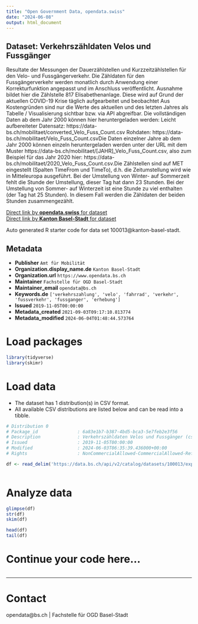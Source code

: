 ```yaml
---
title: "Open Government Data, opendata.swiss"
date: "2024-06-08"
output: html_document
---
```


## Dataset: Verkehrszähldaten Velos und Fussgänger

Resultate der Messungen der Dauerzählstellen und Kurzzeitzählstellen für den Velo- und Fussgängerverkehr. Die Zähldaten für den Fussgängerverkehr werden monatlich durch Anwendung einer Korrekturfunktion angepasst und im Anschluss veröffentlicht. Ausnahme bildet hier die Zählstelle 817 Elisabethenanlage. Diese wird auf Grund der aktuellen COVID-19 Krise täglich aufgearbeitet und beobachtet Aus Kostengründen sind nur die Werte des aktuellen und des letzten Jahres als Tabelle / Visualisierung sichtbar bzw. via API abgreifbar. Die vollständigen Daten ab dem Jahr 2000 können hier heruntergeladen werden: Leicht aufbereiteter Datensatz: https://data-bs.ch/mobilitaet/converted_Velo_Fuss_Count.csv Rohdaten: https://data-bs.ch/mobilitaet/Velo_Fuss_Count.csvDie Daten einzelner Jahre ab dem Jahr 2000 können einzeln heruntergeladen werden unter der URL mit dem Muster https://data-bs.ch/mobilitaet/[JAHR]_Velo_Fuss_Count.csv, also zum Beispiel für das Jahr 2020 hier: https://data-bs.ch/mobilitaet/2020_Velo_Fuss_Count.csv.Die Zählstellen sind auf MET eingestellt (Spalten TimeFrom und TimeTo), d.h. die Zeitumstellung wird wie in Mitteleuropa ausgeführt. Bei der Umstellung von Winter- auf Sommerzeit fehlt die Stunde der Umstellung, dieser Tag hat dann 23 Stunden. Bei der Umstellung von Sommer- auf Winterzeit ist eine Stunde zu viel enthalten (der Tag hat 25 Stunden). In diesem Fall werden die Zähldaten der beiden Stunden zusammengezählt. 

[Direct link by **opendata.swiss** for dataset](https://opendata.swiss/de/dataset/verkehrszahldaten-velos-und-fussganger)<br>
[Direct link by **Kanton Basel-Stadt** for dataset](https://data.bs.ch/explore/dataset/100013/)

Auto generated R starter code for data set 100013@kanton-basel-stadt.

## Metadata

- **Publisher** `Amt für Mobilität`
- **Organization.display_name.de** `Kanton Basel-Stadt`
- **Organization.url** `https://www.opendata.bs.ch`
- **Maintainer** `Fachstelle für OGD Basel-Stadt`
- **Maintainer_email** `opendata@bs.ch`
- **Keywords.de** `['verkehrszahlung', 'velo', 'fahrrad', 'verkehr', 'fussverkehr', 'fussganger', 'erhebung']`
- **Issued** `2019-11-05T00:00:00`
- **Metadata_created** `2021-09-03T09:17:10.813774`
- **Metadata_modified** `2024-06-04T01:48:44.573764`


# Load packages

```r

library(tidyverse)
library(skimr)

```

# Load data

-   The dataset has 1 distribution(s) in CSV format.
-   All available CSV distributions are listed below and can be read into a tibble.

```r

# Distribution 0
# Package_id               : 6a83e1b7-b387-4bd5-bca3-5e7feb2e3f56
# Description              : Verkehrszähldaten Velos und Fussgänger (csv)
# Issued                   : 2019-11-05T00:00:00
# Modified                 : 2024-06-03T06:35:39.436000+00:00
# Rights                   : NonCommercialAllowed-CommercialAllowed-ReferenceNotRequired

df <- read_delim('https://data.bs.ch/api/v2/catalog/datasets/100013/exports/csv')



```

# Analyze data

```r

glimpse(df)
str(df)
skim(df)

head(df)
tail(df)

```

# Continue your code here...

```r

```

------------------------------------------------------------------------

# Contact

opendata@bs.ch | Fachstelle für OGD Basel-Stadt
